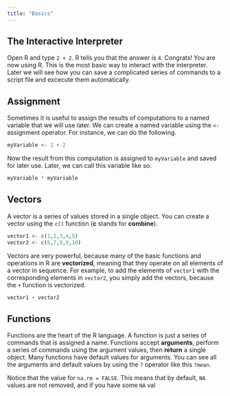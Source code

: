 ```yaml
---
title: "Basics"
---
```


## The Interactive Interpreter

Open R and type `2 + 2`.  R tells you that the answer is `4`. Congrats!  You are now using R. This is the most basic way to interact with the interpreter.  Later we will see how you can save a complicated series of commands to a script file and excecute them automatically. 

## Assignment

Sometimes it is useful to assign the results of computations to a named variable that we will use later.  We can create a named variable using the `<-` assignment operator.  For instance, we can do the following.

```r
myVariable <- 2 + 2
```

Now the result from this computation is assigned to `myVariable` and saved for later use.  Later, we can call this  variable like so: 

```r
myVariable * myVariable
```

## Vectors

A vector is a series of values stored in a single object.  You can create a vector using the `c()` function (**c** stands for **combine**). 

```r
vector1 <- c(1,2,3,4,5)
vector2 <- c(6,7,8,9,10)
```

Vectors are very powerful, because many of the basic functions and operations in R are **vectorized**, meaning that they operate on all elements of a vector in sequence.  For example, to add the elements of `vector1` with the corresponding elements in `vector2`, you simply add the vectors, because the `+` function is vectorized.

```r
vector1 + vector2
```


## Functions

Functions are the heart of the R language. A function is just a series of commands that is assigned a name.  Functions accept **arguments**, perform a series of commands using the argument values, then **return** a single object. Many functions have default values for arguments. You can see all the arguments and default values by using the `?` operator like this `?mean`.

Notice that the value for `na.rm = FALSE`.  This means that by default, `NA` values are not removed, and if you have some `NA` val
